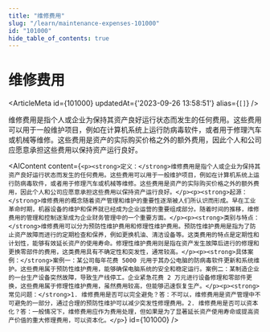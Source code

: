 ```yaml
---
title: "维修费用"
slug: "/learn/maintenance-expenses-101000"
id: "101000"
hide_table_of_contents: true
---
```



# 维修费用

<ArticleMeta id={101000} updatedAt={'2023-09-26 13:58:51'} alias={`[]`} />
<div className='border-solid border-b border-t-0 my-4 border-[var(--ifm-color-gray-300)]' />

维修费用是指个人或企业为保持其资产良好运行状态而发生的任何费用。这些费用可以用于一般维护项目，例如在计算机系统上运行防病毒软件，或者用于修理汽车或机械等维修。这些费用是资产的实际购买价格之外的额外费用，因此个人和公司应愿意承担这些费用以保持资产运行良好。

<AIContent content={`<p><strong>定义：</strong>维修费用是指个人或企业为保持其资产良好运行状态而发生的任何费用。这些费用可以用于一般维护项目，例如在计算机系统上运行防病毒软件，或者用于修理汽车或机械等维修。这些费用是资产的实际购买价格之外的额外费用，因此个人和公司应愿意承担这些费用以保持资产运行良好。</p><p><strong>起源：</strong>维修费用的概念随着资产管理和维护的重要性逐渐被人们所认识而形成。早在工业革命时期，机器设备的维护和保养就已经成为企业运营的重要组成部分。随着时间的推移，维修费用的管理和控制逐渐成为企业财务管理中的一个重要方面。</p><p><strong>类别与特点：</strong>维修费用可以分为预防性维护费用和修理性维护费用。预防性维护费用是指为了防止资产故障而进行的定期检查和保养，例如更换机油、清洁设备等。这类费用的特点是定期性和计划性，能够有效延长资产的使用寿命。修理性维护费用则是指在资产发生故障后进行的修理和更换零部件的费用，这类费用具有不确定性和突发性，通常较高。</p><p><strong>具体案例：</strong>案例一：某公司每年花费 5000 元用于其办公电脑的防病毒软件更新和系统维护。这些费用属于预防性维护费用，能够确保电脑系统的安全和稳定运行。案例二：某制造企业的一台生产设备突然故障，导致生产线停工。企业紧急花费 2 万元进行设备修理和零部件更换，这些费用属于修理性维护费用，虽然费用较高，但能够迅速恢复生产。</p><p><strong>常见问题：</strong>1. 维修费用是否可以完全避免？答：不可以，维修费用是资产管理中不可避免的一部分，通过合理的预防性维护可以减少突发性修理费用。2. 维修费用是否可以资本化？答：一般情况下，维修费用应作为费用处理，但如果是为了显著延长资产使用寿命或提高资产价值的重大修理费用，可以资本化。</p>`} id={101000} />

